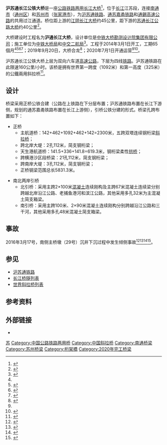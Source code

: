 {{Infobox Bridge
| bridge_name = 沪苏通长江公铁大桥
| image =
| image_size = 270
| caption = 效果图
| official_name = 沪苏通长江公铁大桥
| also_known_as = 沪通长江大桥
| carries = 上层双向六车道{{中国高速公路名|S19|P=江苏}}<br>下层四线铁路{{中国铁路名|沪苏通铁路}}、[[通苏嘉甬铁路|通苏嘉甬铁路]]（规划中）
| crosses = [[长江|长江]][[江苏|江苏]]段
| locale = {{PRC}}[[江苏省|江苏省]][[南通市|南通市]]（[[通州区_(南通市)|通州区]]）－[[苏州市|苏州市]]（[[张家港市|张家港市]]）
| maint = 
| id = 
| engineering = 中铁大桥勘测设计院集团有限公司
| design = [[斜拉桥|斜拉桥]]
| mainspan = 1,092米
| length = 11.072千米
| width = 
| height = 325米
| clearance = 
| below = 62米<ref name="新建上海至南通铁路南通至安亭段可行性研究报告通过批准">{{cite web| author =中华人民共和国国家发展和改革委员会基础产业司| title =新建上海至南通铁路南通至安亭段可行性研究报告通过批准| publisher =中华人民共和国国家发展和改革委员会| date =2012-12-19| language =zh| accessdate =2014-11-05| url =http://www.ndrc.gov.cn/zwfwzx/xmsphz/201304/t20130423_537961.html| deadurl =yes| archiveurl =https://web.archive.org/web/20141105174242/http://www.ndrc.gov.cn/zwfwzx/xmsphz/201304/t20130423_537961.html| archivedate =2014-11-05}}</ref>
| traffic = 
| builder = 中铁大桥局集团有限公司<br>中交第二航务工程局有限公司
| begin = 2014年3月1日
| open = 2020年7月1日
| preceded = 江阴长江大桥
| followed = 苏通长江公路大桥
| closed = 
| toll = 
| map_cue = 
| map_image = 
| map_text = 
| map_width = 
| coordinates = {{Coord|32|1|18|N|120|43|30|E|region:CN_type:landmark|display=inline,title}}
| lat = 32.021758
| long = 120.724975
| extra = {{Location map | China Jiangsu | label= | lat=32.021758 | long=120.724975 | position= | width= | float=center}}
}}

'''沪苏通长江公铁大桥'''是一座[[公路铁路两用桥|公路铁路两用]][[长江大桥|长江大桥]]<ref name = "沪苏通长江公铁大桥正式开通运营">{{cite web | author = 杨丁淼, 贾远琨 | title = 沪苏通长江公铁大桥正式开通运营 | publisher = 新华网 | date = 2020-07-01 | language = zh | accessdate = 2020-07-04 | url = http://www.xinhuanet.com/2020-07/01/c_1126182282.htm | quote = "沪苏通长江公铁大桥于1日10时正式开通，该桥是集合高速公路、客货混线铁路和高速铁路“三合一”的过江通道。沪苏通铁路也于当日开通运营。" | archive-date = 2020-07-07 | archive-url = https://web.archive.org/web/20200707002146/http://www.xinhuanet.com/2020-07/01/c_1126182282.htm | dead-url = no }}</ref>，位于[[长江|长江]]江苏段，连接[[南通市|南通市]]（[[通州区_(南通市)|通州区]]）和[[苏州市|苏州市]]（[[张家港市|张家港市]]），为[[沪苏通铁路|沪苏通铁路]]、[[通苏嘉甬铁路|通苏嘉甬铁路]]和[[通錫高速公路|通錫高速公路]]的共用过江通道。桥位距上游的[[江阴长江大桥|江阴长江大桥]]约45公里，距下游的[[苏通长江公路大桥|苏通长江公路大桥]]约40公里<ref name="李学勇考察沪通铁路长江大桥工程时要求打通新一轮铁路建设关键性工程">{{cite news| author =吕妍| title =李学勇考察沪通铁路长江大桥工程时要求打通新一轮铁路建设关键性工程| publisher =新华日报| date =2014-03-02| language =zh| accessdate =2014-03-02| url =http://xh.xhby.net/newxh/html/2014-03/02/content_960086.htm}}{{dead link|date=2018年3月 |bot=InternetArchiveBot |fix-attempted=yes }}</ref>。

大桥建设时工程名为'''沪通长江大桥'''，设计单位是[[中铁大桥勘测设计院集团有限公司|中铁大桥勘测设计院集团有限公司]]；施工单位为[[中铁大桥局|中铁大桥局]]和[[中交二航局|中交二航局]]<ref name="中交二航局中标沪通铁路长江大桥">{{cite web| editor =林婷| title =中交二航局中标沪通铁路长江大桥| publisher =中国交通建设股份有限公司| date =2014-02-27| language =| accessdate =2014-04-20| url =http://en.ccccltd.cn/pub/ccccltd/xwzx/gsyw/201402/t20140227_29729.html| deadurl =yes| archiveurl =https://web.archive.org/web/20140421064831/http://en.ccccltd.cn/pub/ccccltd/xwzx/gsyw/201402/t20140227_29729.html| archivedate =2014-04-21| df =}}</ref>。工程于2014年3月1日开工，工期65個月<ref name = "李学勇考察沪通铁路长江大桥工程时要求打通新一轮铁路建设关键性工程"/><ref name = "沪通铁路开建 建成后上海至南通1小时内到达">{{cite news | author = 王志彦 陆应果 | title = 沪通铁路开建 建成后上海至南通1小时内到达 | publisher = 解放日报 | date = 2014-03-02 | language = zh | accessdate = 2014-03-02 | url = http://newspaper.jfdaily.com/jfrb/html/2014-03/02/content_1146131.htm | archive-url = https://web.archive.org/web/20140308180840/http://newspaper.jfdaily.com/jfrb/html/2014-03/02/content_1146131.htm | archive-date = 2014-03-08 | dead-url = yes }}</ref><ref name = "沪通长江大桥开工">{{cite news | author =  | editor = 吕佳 | title = 沪通长江大桥开工 | publisher = 中国政府网 | date = 2014-03-01 | language = zh | accessdate = 2014-03-02 | url = http://www.gov.cn/xinwen/2014-03/01/content_2626273.htm | archive-date = 2014-03-02 | archive-url = https://web.archive.org/web/20140302074821/http://www.gov.cn/xinwen/2014-03/01/content_2626273.htm | dead-url = no }}</ref><ref name = "沪通长江大桥打桩 南通到上海动车将仅需一小时">{{cite news | author = 陆建国 | title = 沪通长江大桥打桩 南通到上海动车将仅需一小时 | publisher = 中国新闻网 | date = 2014-03-01 | language = zh | accessdate = 2014-03-02 | url = http://www.chinanews.com/gn/2014/03-01/5898569.shtml | archive-date = 2014-10-20 | archive-url = https://web.archive.org/web/20141020090930/http://www.chinanews.com/gn/2014/03-01/5898569.shtml | dead-url = no }}</ref>；2019年9月20日，大桥合龙<ref name="主跨超千米公铁两用斜拉桥沪通大桥顺利合龙2">{{cite news|author=杨绍功|title=主跨超千米公铁两用斜拉桥沪通大桥顺利合龙|publisher=新华网|date=2019-09-20|language=zh|accessdate=2019-09-20|url=http://www.xinhuanet.com/2019-09/20/c_1125020625.htm|archive-date=2019-10-26|archive-url=https://web.archive.org/web/20191026112913/http://www.xinhuanet.com/2019-09/20/c_1125020625.htm|dead-url=no}}</ref>；2020年7月1日开通运营<ref name = "沪苏通长江公铁大桥正式开通运营"/><ref>{{Cite web|title=虹起巨龙之口——沪苏通长江公铁大桥开通运营-|url=http://www.xinhuanet.com/local/2020-07/01/c_1126184228.htm|accessdate=2021-02-15|work=新华网|archive-date=2021-02-22|archive-url=https://web.archive.org/web/20210222135400/http://www.xinhuanet.com/local/2020-07/01/c_1126184228.htm|dead-url=no}}</ref>。

沪苏通长江公铁大桥上层为双向六车道[[高速公路|高速公路]]，下层为四线[[铁路|铁路]]。沪苏通铁路在此限速160公里/小时。该桥是拥有世界第一跨度（1092米）和第一高度（325米）的公鐵兩用斜拉桥<ref name="公铁两用沪通长江大桥开工 主跨为1092米斜拉桥">{{cite news | author = 林凯 | title = 公铁两用沪通长江大桥开工 主跨为1092米斜拉桥 | publisher = 新华网 | date = 2014-03-01 | language = zh | accessdate = 2014-03-02 | url = http://news.xinhuanet.com/local/2014-03/01/c_119562756.htm | archive-date = 2014-03-30 | archive-url = https://web.archive.org/web/20140330203856/http://news.xinhuanet.com/local/2014-03/01/c_119562756.htm | dead-url = no }}</ref>。

== 设计 ==
桥梁采用正桥公铁合建（公路在上铁路在下分层布置；沪苏通铁路布置在长江下游侧，规划的通苏嘉甬铁路布置在长江上游侧），引桥公铁分建的形式。桥梁孔跨布置如下：

* 正桥
** 主航道桥：142+462+1092+462+142=2300米，五跨双塔连续钢桁梁[[斜拉桥|斜拉桥]]；
** 跨北岸大堤：2孔112米，简支钢桁梁；
** 天生港航道桥：141.5+336+141.8=619.3米，钢桁梁柔性[[拱桥|拱桥]]；
** 跨横港沙区段桥梁：21孔112米，简支钢桁梁；
** 跨南岸大堤：3孔112米，简支钢桁梁；
** 正桥钢梁范围总长5831.3米。

* 南北两岸引桥
** 北引桥：采用主跨2×100米[[混凝土|混凝土]]连续刚构及主跨67米混凝土连续梁分别跨越北岸沿江公路、老捕鱼港河和滨江公路，其他采用多孔32米为主混凝土简支箱梁。
** 南引桥：采用主跨100米、2×90米混凝土连续刚构分别跨越沿江公路和三干河，其他采用多孔48米混凝土简支箱梁。

== 事故 ==
2016年3月17号，南侧主桥墩（29号）沉井下沉过程中发生倾侧事故<ref name = "沪通铁路（江苏段）五月份动态">{{cite news | author = 江苏省铁路办公室 | title = 沪通铁路（江苏段）五月份动态 | publisher = 江苏省铁路办公室 | date = 2016-06-08 | language = zh | accessdate = 2016-06-11 | url = http://www.jscd.gov.cn/art/2016/6/8/art_18259_1206743.html | quote = "29#墩沉井目前进行井壁修复" | archive-url = https://web.archive.org/web/20171113113456/http://www.jscd.gov.cn/art/2016/6/8/art_18259_1206743.html | archive-date = 2017-11-13 | dead-url = yes }}</ref><ref name = "沪通铁路（江苏段）四月份动态">{{cite news | author = 江苏省铁路办公室 | title = 沪通铁路（江苏段）四月份动态 | publisher = 江苏省铁路办公室 | date = 2016-05-06 | language = zh | accessdate = 2016-05-29 | url = http://www.jscd.gov.cn/art/2016/5/6/art_18259_1201227.html | quote = "29#墩沉井目前进行井壁修复" | archive-url = https://web.archive.org/web/20160611030445/http://www.jscd.gov.cn/art/2016/5/6/art_18259_1201227.html | archive-date = 2016-06-11 | dead-url = yes }}</ref><ref name = "中国中铁发生1死5失踪事故 6天未公布">{{cite news | author = 路炳阳, 李凯, 尚甲 | title = 中国中铁发生1死5失踪事故 6天未公布 | publisher = 财新网 | date = 2016-03-23 | language = zh | accessdate =  | url = }}</ref><ref name = "关于中铁大桥局沪通铁路“3.17”事故简况">{{cite news | author = 中铁大桥局集团有限公司安全生产部 | title = 关于中铁大桥局沪通铁路“3.17”事故简况 | publisher = 中铁大桥局集团有限公司 | date = 2016-03-17 | language = zh | accessdate =  | url = }}</ref>。

== 参见 ==
* [[沪苏通铁路|沪苏通铁路]]
* [[长江桥隧列表|长江桥隧列表]]
* [[世界斜拉桥列表|世界斜拉桥列表]]

== 参考资料 ==
{{Reflist|2}}

{{Crossings navbox
| structure = [[长江桥隧列表|桥梁与隧道]]
| place = [[长江|长江]]
| bridge = 沪苏通长江公铁大桥
| bridge signs = {{China Expwy Name|S19|P=Jiangsu}}<br>{{中国铁路名|沪苏通铁路}} · [[通苏嘉甬铁路|通苏嘉甬铁路]]
| upstream = [[江阴长江大桥|江阴长江大桥]]
| upstream signs = {{China Expwy Name|G2}}
| downstream = [[苏通长江公路大桥|苏通长江公路大桥]]
| downstream signs = {{China Expwy Name|G15}}
}}
== 外部链接 ==
* {{YouTube|_30P9Rq0zzU|Hutong Yangtze River Bridge(Documentary)沪通长江大桥|language=zh}}

{{江苏省高速公路|Nocat}}

{{DEFAULTSORT:Hutong Yangtze River Bridge}}
[[Category:长江大桥|苏]]
[[Category:中国公路铁路两用桥|Category:中国公路铁路两用桥]]
[[Category:中国斜拉桥|Category:中国斜拉桥]]
[[Category:南通桥梁|Category:南通桥梁]]
[[Category:苏州桥梁|Category:苏州桥梁]]
[[Category:桁架橋|Category:桁架橋]]
[[Category:2020年完工桥梁|Category:2020年完工桥梁]]